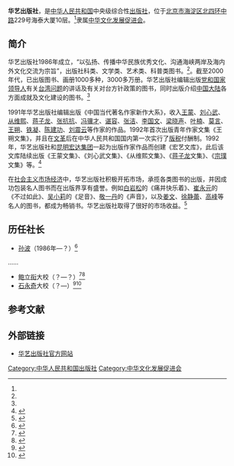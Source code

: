'''华艺出版社'''，是[[中华人民共和国|中华人民共和国]]中央级综合性[[出版社|出版社]]，位于[[北京市|北京市]][[海淀区|海淀区]][[北京四环路|北四环中路]]229号海泰大厦10层。<ref name=bftsw/>隶属[[中华文化发展促进会|中华文化发展促进会]]。

==简介==
华艺出版社1986年成立，“以弘扬、传播中华民族优秀文化、沟通海峡两岸及海内外文化交流为宗旨”，出版社科类、文学类、艺术类、科普类图书。<ref name=bftsw/>。截至2000年代，已出版图书、画册1000多种，3000多万册。华艺出版社编辑出版[[党和国家领导人|党和国家领导人]]有关[[台湾问题|台湾问题]]的讲话及有关对台方针政策的图书，同时出版介绍[[中国大陆|中国大陆]]各方面成就及文化建设的图书。<ref name=bftsw/>

1991年华艺出版社编辑出版《中国当代著名作家新作大系》，收入[[王蒙|王蒙]]、[[刘心武|刘心武]]、[[从维熙|从维熙]]、[[蒋子龙|蒋子龙]]、[[张抗抗|张抗抗]]、[[冯骥才|冯骥才]]、[[谌容|谌容]]、[[张洁|张洁]]、[[李国文_(作家)|李国文]]、[[梁晓声|梁晓声]]、[[叶楠|叶楠]]、[[莫言|莫言]]、[[王朔|王朔]]、[[铁凝|铁凝]]、[[陈建功|陈建功]]、[[刘震云|刘震云]]等作家的作品。1992年首次出版青年作家文集《王朔文集》，并且在[[文革|文革]]后在中华人民共和国国内第一次实行了[[版税|版税]]付酬制。1992年，华艺出版社和[[昆明宏达集团|昆明宏达集团]]一起为出版作家作品而创建《宏艺文库》，此后该文库陆续出版《王蒙文集》、《刘心武文集》、《从维熙文集》、《[[蒋子龙|蒋子龙]]文集》、《[[宗璞|宗璞]]文集》等。<ref name=bftsw>{{Cite web|url =http://info.beifabook.com/BookMenu/DataList.aspx?PsHouseID=7-80142|title =华艺出版社|author =|date =|publisher =北发图书网|language =|accessdate =2017-01-16|quote =|deadurl =yes|archiveurl =https://web.archive.org/web/20140904124005/http://info.beifabook.com/BookMenu/DataList.aspx?PsHouseID=7-80142|archivedate =2014-09-04}}</ref>

在[[社会主义市场经济|社会主义市场经济]]中，华艺出版社积极开拓市场，承揽各类图书的出版，并因成功包装名人图书而在出版界享有盛誉。例如[[白岩松|白岩松]]的《痛并快乐着》、[[崔永元|崔永元]]的《不过如此》、[[吴小莉|吴小莉]]的《足音》、[[敬一丹|敬一丹]]的《声音》，以及[[姜文|姜文]]、[[徐静蕾|徐静蕾]]、[[高峰|高峰]]等名人的图书，都成为畅销书。华艺出版社取得了很好的市场收益。<ref>{{Cite web|url =http://culture.china.com/zh_cn/talk/event/265/20010730/10069179.html|title =华艺出版社：我们是怎样包装崔永元|author =|date =2001-07-30|publisher =中华网|language =|accessdate =|quote =|deadurl =yes|archiveurl =https://web.archive.org/web/20070203192631/http://culture.china.com/zh_cn/talk/event/265/20010730/10069179.html|archivedate =2007-02-03|df =}}</ref>

==历任社长==
*[[孙波|孙波]]（1986年—？）<ref>{{Cite web |url = http://www.chinawriter.com.cn/zxhy/member/3751.shtml |title = 孙波 (1927～) |author =  |date =  |publisher = 中国作家网 |language =  |accessdate = 2017-01-16 |quote =  |archive-date = 2017-01-18 |archive-url = https://web.archive.org/web/20170118030623/http://www.chinawriter.com.cn/zxhy/member/3751.shtml |dead-url = no }}</ref>
……
*[[鲍立衔|鲍立衔]]大校（？—？）<ref>{{Cite web |url = http://www.fmprc.gov.cn/ce/cekp/chn/zt/zcyhn/whjl/t577069.htm |title =“中朝友好——中国科技图书展日”活动在平壤隆重举行  |author =  |date = 2009-08-05 |publisher = 中朝友好年 |language =  |accessdate =  |quote =  }}</ref><ref>{{Cite web |url = http://www.cctv.com/program/dysj/20031020/101682.shtml |title = “神五”类书籍热销 出版市场引爆争夺战 |author =  |date = 2003-10-20 |publisher = 央视网 |language =  |accessdate =  |quote =  |archive-date = 2004-09-01 |archive-url = https://web.archive.org/web/20040901195856/http://www.cctv.com/program/dysj/20031020/101682.shtml |dead-url = no }}</ref>
*[[石永奇|石永奇]]大校（？—）<ref>{{Cite web |url =http://www.mnw.cn/news/th/790178.html  |title =中国艺术研究院博士生导师霍春阳首次在台湾举办个人书画展  |author =  |date = 2014-08-27 |publisher = 闽南网 |language =  |accessdate =  |quote =  }}</ref><ref>{{Cite web |url = http://www.chinanews.com/tw/2012/04-28/3855490.shtml |title = 两岸文化出版机构合办“郑成功史迹图片特展” |author =  |date = 2012-04-28 |publisher = 中国新闻网 |language =  |accessdate =  |quote =  |archive-date = 2012-05-24 |archive-url = https://web.archive.org/web/20120524011708/http://www.chinanews.com/tw/2012/04-28/3855490.shtml |dead-url = no }}</ref>

==参考文献==
{{Reflist|2}}

==外部链接==
*[https://web.archive.org/web/20170528202301/http://www.huayicbs.com/default.aspx 华艺出版社官方网站]

[[Category:中华人民共和国出版社|Category:中华人民共和国出版社]]
[[Category:中华文化发展促进会|Category:中华文化发展促进会]]